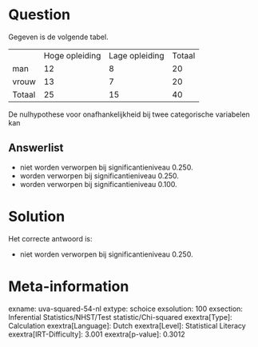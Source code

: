 Question
========

Gegeven is de volgende tabel.

  -------- ---------------- ---------------- --------
           Hoge opleiding   Lage opleiding   Totaal
  man      12               8                20
  vrouw    13               7                20
  Totaal   25               15               40
  -------- ---------------- ---------------- --------

De nulhypothese voor onafhankelijkheid bij twee categorische variabelen
kan


Answerlist
----------

* niet worden verworpen bij significantieniveau 0.250.
* worden verworpen bij significantieniveau 0.250.
* worden verworpen bij significantieniveau 0.100.

Solution
========

Het correcte antwoord is: 

* niet worden verworpen bij significantieniveau 0.250.

Meta-information
================
exname: uva-squared-54-nl
extype: schoice
exsolution: 100
exsection: Inferential Statistics/NHST/Test statistic/Chi-squared
exextra[Type]: Calculation
exextra[Language]: Dutch
exextra[Level]: Statistical Literacy
exextra[IRT-Difficulty]: 3.001
exextra[p-value]: 0.3012
